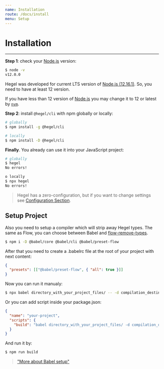 ```yaml
---
name: Installation
route: /docs/install
menu: Setup
---
```


# Installation
---------------------

**Step 1**: check your [Node.js](https://nodejs.org/en/) version:

```bash
$ node -v
v12.0.0
```

Hegel was developed for current LTS version of [Node.js (12.16.1)](https://nodejs.org/en/). So, you need to have at least 12 version.

If you have less than 12 version of [Node.js](https://nodejs.org/en/) you may change it to 12 or latest by [`nvm`](https://github.com/nvm-sh/nvm).

**Step 2**: install `@hegel/cli` with npm globally or locally:

```bash
# globally
$ npm install -g @hegel/cli

# locally
$ npm install -D @hegel/cli
```

**Finally**. You already can use it into your JavaScript project:

```bash
# globally
$ hegel
No errors!

o locally
$ npx hegel
No errors!
```

> Hegel has a zero-configuration, but if you want to change settings see [Configuration Section](https://hegel.js.org/docs/configuration).

## Setup Project

Also you need to setup a compiler which will strip away Hegel types. The same as Flow, you can choose between Babel and [flow-remove-types](https://www.npmjs.com/package/flow-remove-types).

```bash
$ npm i -D @babel/core @babel/cli @babel/preset-flow
```

After that you need to create a .babelrc file at the root of your project with next content:

```json
{
  "presets": [["@babel/preset-flow", { "all": true }]]
}
```

Now you can run it manualy:

```bash
$ npx babel directory_with_your_project_files/ -- -d compilation_destination_directory
```

Or you can add script inside your package.json:

```json
{
  "name": "your-project",
  "scripts": {
    "build": "babel directory_with_your_project_files/ -d compilation_destination_directory/",
  }
}
```

And run it by:
```bash
$ npm run build
```

> ["More about Babel setup"](https://babeljs.io/setup)
